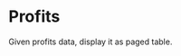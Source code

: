 
<Meta
  title="components/Commons/PagedProfitsTable"
  component={PagedProfitsTable}
/>

# Profits

Given profits data, display it as paged table.

<Canvas>
  <Story name="Empty data">
    <PagedProfitsTable data={} />
  </Story>
  <Story name="Invalid data">
    <PagedProfitsTable data={"I'm-invalid"} />
  </Story>
  <Story name="Sample First Page">
    <PagedProfitsTable data={pagedprofitsFixture.Page0} />
  </Story>
</Canvas>